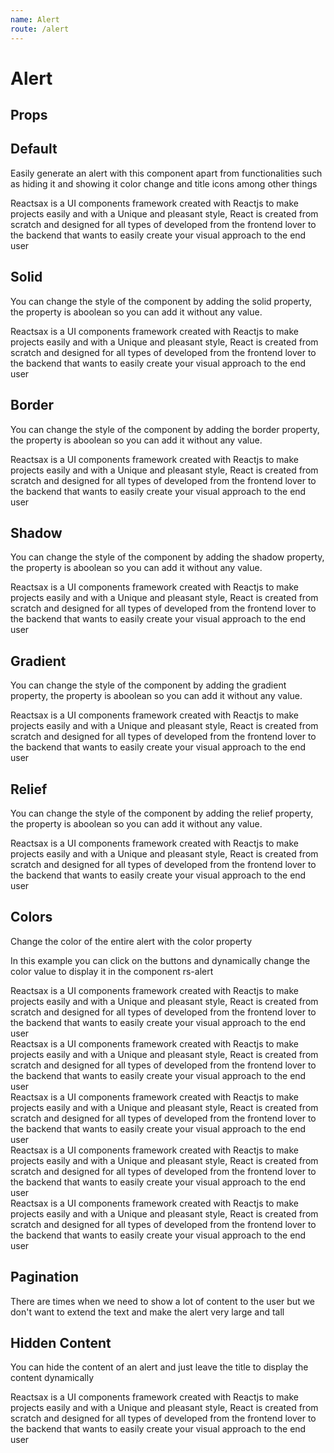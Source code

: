 ```yaml
---
name: Alert
route: /alert
---
```




# Alert

## Props

<Props of={Alert} />

## Default

Easily generate an alert with this component apart from functionalities such as hiding it and showing it color change and title icons among other things

<Playground>
  <section className="d-section">
    <Alert Title="Reactsax Framework">
      Reactsax is a UI components framework created with Reactjs to make projects easily and with a
      Unique and pleasant style, React is created from scratch and designed for all types of
      developed from the frontend lover to the backend that wants to easily create your visual
      approach to the end user
    </Alert>
  </section>
</Playground>

## Solid

You can change the style of the component by adding the solid property, the property is aboolean so you can add it without any value.

<Playground>
  <section className="d-section">
    <Alert Title="Reactsax Framework" type="solid">
      Reactsax is a UI components framework created with Reactjs to make projects easily and with a
      Unique and pleasant style, React is created from scratch and designed for all types of
      developed from the frontend lover to the backend that wants to easily create your visual
      approach to the end user
    </Alert>
  </section>
</Playground>

## Border

You can change the style of the component by adding the border property, the property is aboolean so you can add it without any value.

<Playground>
  <section className="d-section">
    <Alert Title="Reactsax Framework" type="border">
      Reactsax is a UI components framework created with Reactjs to make projects easily and with a
      Unique and pleasant style, React is created from scratch and designed for all types of
      developed from the frontend lover to the backend that wants to easily create your visual
      approach to the end user
    </Alert>
  </section>
</Playground>

## Shadow

You can change the style of the component by adding the shadow property, the property is aboolean so you can add it without any value.

<Playground>
  <section className="d-section">
    <Alert Title="Reactsax Framework" type="shadow">
      Reactsax is a UI components framework created with Reactjs to make projects easily and with a
      Unique and pleasant style, React is created from scratch and designed for all types of
      developed from the frontend lover to the backend that wants to easily create your visual
      approach to the end user
    </Alert>
  </section>
</Playground>

## Gradient

You can change the style of the component by adding the gradient property, the property is aboolean so you can add it without any value.

<Playground>
  <section className="d-section">
    <Alert Title="Reactsax Framework" type="gradient">
      Reactsax is a UI components framework created with Reactjs to make projects easily and with a
      Unique and pleasant style, React is created from scratch and designed for all types of
      developed from the frontend lover to the backend that wants to easily create your visual
      approach to the end user
    </Alert>
  </section>
</Playground>

## Relief

You can change the style of the component by adding the relief property, the property is aboolean so you can add it without any value.

<Playground>
  <section className="d-section">
    <Alert Title="Reactsax Framework" type="relief">
      Reactsax is a UI components framework created with Reactjs to make projects easily and with a
      Unique and pleasant style, React is created from scratch and designed for all types of
      developed from the frontend lover to the backend that wants to easily create your visual
      approach to the end user
    </Alert>
  </section>
</Playground>

## Colors

Change the color of the entire alert with the color property

In this example you can click on the buttons and dynamically change the color value to display it in the component rs-alert

<Playground>
  <section className="d-section margin-bottom">
    <Alert Title="Reactsax Framework" color="primary">
      Reactsax is a UI components framework created with Reactjs to make projects easily and with a
      Unique and pleasant style, React is created from scratch and designed for all types of
      developed from the frontend lover to the backend that wants to easily create your visual
      approach to the end user
    </Alert>
  </section>
  <section className="d-section margin-bottom">
    <Alert Title="Reactsax Framework" color="success">
      Reactsax is a UI components framework created with Reactjs to make projects easily and with a
      Unique and pleasant style, React is created from scratch and designed for all types of
      developed from the frontend lover to the backend that wants to easily create your visual
      approach to the end user
    </Alert>
  </section>
  <section className="d-section margin-bottom">
    <Alert Title="Reactsax Framework" color="danger">
      Reactsax is a UI components framework created with Reactjs to make projects easily and with a
      Unique and pleasant style, React is created from scratch and designed for all types of
      developed from the frontend lover to the backend that wants to easily create your visual
      approach to the end user
    </Alert>
  </section>
  <section className="d-section margin-bottom">
    <Alert Title="Reactsax Framework" color="warn">
      Reactsax is a UI components framework created with Reactjs to make projects easily and with a
      Unique and pleasant style, React is created from scratch and designed for all types of
      developed from the frontend lover to the backend that wants to easily create your visual
      approach to the end user
    </Alert>
  </section>
  <section className="d-section margin-bottom">
    <Alert Title="Reactsax Framework" color="#7d33ff">
      Reactsax is a UI components framework created with Reactjs to make projects easily and with a
      Unique and pleasant style, React is created from scratch and designed for all types of
      developed from the frontend lover to the backend that wants to easily create your visual
      approach to the end user
    </Alert>
  </section>
</Playground>

## Pagination

There are times when we need to show a lot of content to the user but we don't want to extend the text and make the alert very large and tall

<Playground>
  <section className="d-section">
    <Alert
      Title="Reactsax Framework"
      Pages={[
        'Pagina 3 - esta es la ultima pagina de el ejemplo',
        'Pagina 2 - En esta otra pagina puedes poner también lo que necesites y es dinámico osea que puedes agregar cuantas paginas necesites',
      ]}
    />
  </section>
</Playground>

## Hidden Content

You can hide the content of an alert and just leave the title to display the content dynamically

<Playground>
  <section className="d-section">
    <Alert Title="Reactsax Framework" hiddenContent>
      Reactsax is a UI components framework created with Reactjs to make projects easily and with a
      Unique and pleasant style, React is created from scratch and designed for all types of
      developed from the frontend lover to the backend that wants to easily create your visual
      approach to the end user
    </Alert>
  </section>
</Playground>
